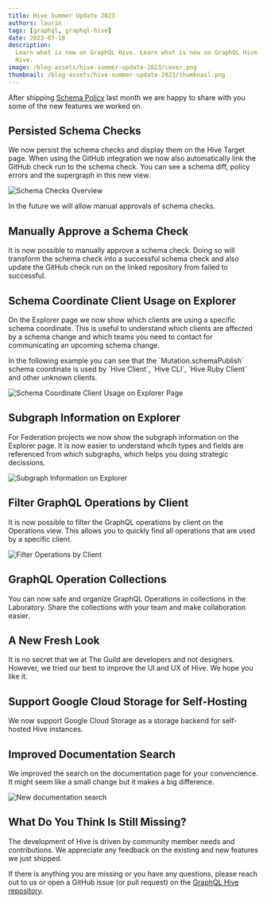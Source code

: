 ```yaml
---
title: Hive Summer Update 2023
authors: laurin
tags: [graphql, graphql-hive]
date: 2023-07-18
description:
  Learn what is new on GraphQL Hive. Learn what is new on GraphQL Hive. Learn what is new on GraphQL
  Hive.
image: /blog-assets/hive-summer-update-2023/cover.png
thumbnail: /blog-assets/hive-summer-update-2023/thumbnail.png
---
```



After shipping [Schema Policy](/blog/hive-introducing-schema-policy) last month we are happy to
share with you some of the new features we worked on.

## Persisted Schema Checks

We now persist the schema checks and display them on the Hive Target page. When using the GitHub
integration we now also automatically link the GitHub check run to the schema check. You can see a
schema diff, policy errors and the supergraph in this new view.

![Schema Checks Overview](/blog-assets/hive-summer-update-2023/schema-checks.png)

In the future we will allow manual approvals of schema checks.

## Manually Approve a Schema Check

It is now possible to manually approve a schema check. Doing so will transform the schema check into
a successful schema check and also update the GitHub check run on the linked repository from failed
to successful.

## Schema Coordinate Client Usage on Explorer

On the Explorer page we now show which clients are using a specific schema coordinate. This is
useful to understand which clients are affected by a schema change and which teams you need to
contact for communicating an upcoming schema change.

<Callout>
  In the following example you can see that the `Mutation.schemaPublish` schema coordinate is used
  by `Hive Client`, `Hive CLI`, `Hive Ruby Client` and other unknown clients.
</Callout>

![Schema Coordinate Client Usage on Explorer Page](/blog-assets/hive-summer-update-2023/schema-coordinate-client-usage.png)

## Subgraph Information on Explorer

For Federation projects we now show the subgraph information on the Explorer page. It is now easier
to understand whcih types and fields are referenced from which subgraphs, which helps you doing
strategic decissions.

![Subgraph Information on Explorer](/blog-assets/hive-summer-update-2023/subgraph.png)

## Filter GraphQL Operations by Client

It is now possible to filter the GraphQL operations by client on the Operations view. This allows
you to quickly find all operations that are used by a specific client.

![Filter Operations by Client](/blog-assets/hive-summer-update-2023/filter-by-client.png)

## GraphQL Operation Collections

You can now safe and organize GraphQL Operations in collections in the Laboratory. Share the
collections with your team and make collaboration easier.

## A New Fresh Look

It is no secret that we at The Guild are developers and not designers. However, we tried our best to
improve the UI and UX of Hive. We hope you like it.

## Support Google Cloud Storage for Self-Hosting

We now support Google Cloud Storage as a storage backend for self-hosted Hive instances.

## Improved Documentation Search

We improved the search on the documentation page for your convencience. It might seem like a small
change but it makes a big difference.

![New documentation search](/blog-assets/hive-summer-update-2023/docs-search.png)

## What Do You Think Is Still Missing?

The development of Hive is driven by community member needs and contributions. We appreciate any
feedback on the existing and new features we just shipped.

If there is anything you are missing or you have any questions, please reach out to us or open a
GitHub issue (or pull request) on the
[GraphQL Hive repository](https://github.com/kamilkisiela/graphql-hive).
